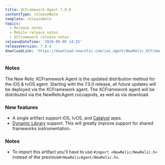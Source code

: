 ```yaml
---
title: XCFramework Agent 7.0.0
contentType: releaseNote
template: releaseNote
topics:
  - Release notes
  - Mobile release notes
  - XCFramework release notes
releaseDateTime: '2020-09-09 14:25'
releaseVersion: 7.0.0
downloadLink: 'https://download.newrelic.com/ios_agent/NewRelic_XCFramework_Agent_7.0.0.zip'
---
```


### Notes

The New Relic XCFramework Agent is the updated distribution method for the iOS & tvOS agent. Starting with the 7.0.0 release, all future updates will be deployed via the XCFramework agent. The XCFramework agent will be distributed via the NewRelicAgent cocoapods, as well as via download.

### New features

* A single artifact support iOS, tvOS, and [Catalyst](https://developer.apple.com/mac-catalyst) apps.
* [Dynamic Library](https://developer.apple.com/library/archive/documentation/DeveloperTools/Conceptual/DynamicLibraries/100-Articles/OverviewOfDynamicLibraries.html) support. This will greatly improve support for shared frameworks instrumentation.

### Notes

* To import this artifact you'll have to use `#import <NewRelic/NewRelic.h>` instead of the previous`#<NewRelicAgent/NewRelic.h>`.
